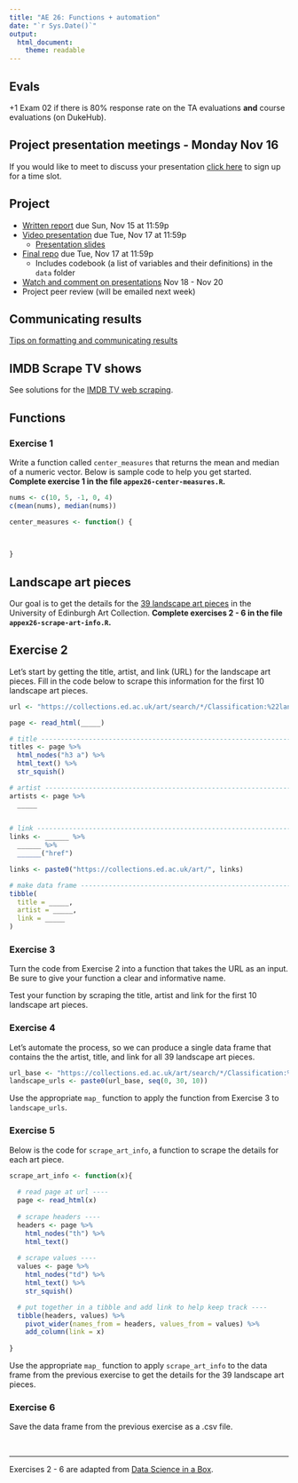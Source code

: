 ```yaml
---
title: "AE 26: Functions + automation"
date: "`r Sys.Date()`"
output: 
  html_document: 
    theme: readable
---
```


## Evals

+1 Exam 02 if there is 80% response rate on the TA evaluations **and** course evaluations (on DukeHub).

## Project presentation meetings - Monday Nov 16

If you would like to meet to discuss your presentation [click here](https://prodduke-my.sharepoint.com/:x:/g/personal/mt324_duke_edu/ESK3DVYybKJDsKEa5VN_J8QBNd6BX6WTp3TTWaaQlehuSg?e=JEVafA) to sign up for a time slot.

## Project

- [Written report](https://sta199-fa20-002.netlify.app/project/#written-report) due Sun, Nov 15 at 11:59p
- [Video presentation](https://sta199-fa20-002.netlify.app/project/#presentation-slides) due Tue, Nov 17 at 11:59p
  - [Presentation slides](https://sta199-fa20-002.netlify.app/project/#presentation-slides)
- [Final repo](https://sta199-fa20-002.netlify.app/project/#project-repository) due Tue, Nov 17 at 11:59p
  - Includes codebook (a list of variables and their definitions) in the `data` folder
- [Watch and comment on presentations](https://sta199-fa20-002.netlify.app/project/#peer-feedback) Nov 18 - Nov 20
- Project peer review (will be emailed next week)

## Communicating results

[Tips on formatting and communicating results](https://sta199-fa20-002.netlify.app/project/#formatting--communication)


## IMDB Scrape TV shows

See solutions for the [IMDB TV web scraping](appex25-web-scrape-tv-solutions.R).


## Functions

### Exercise 1

Write a function called `center_measures` that returns the mean and median of a numeric vector. Below is sample code to help you get started. **Complete exercise 1 in the file `appex26-center-measures.R`.**

```r
nums <- c(10, 5, -1, 0, 4)
c(mean(nums), median(nums))
```

```r
center_measures <- function() {
  

  
}
```

## Landscape art pieces

Our goal is to get the details for the [39 landscape art pieces](https://collections.ed.ac.uk/art/search/*/Classification:%22landscapes+%28representations%29+%7C%7C%7C+landscapes+%28representations%29%22?offset=) in the University of Edinburgh Art Collection. **Complete exercises 2 - 6 in the file `appex26-scrape-art-info.R`.**

## Exercise 2

Let's start by getting the title, artist, and link (URL) for the landscape art pieces. Fill in the code below to scrape this information for the first 10 landscape art pieces.

```r
url <- "https://collections.ed.ac.uk/art/search/*/Classification:%22landscapes+%28representations%29+%7C%7C%7C+landscapes+%28representations%29%22?offset="

page <- read_html(_____)

# title -----------------------------------------------------------------------
titles <- page %>%
  html_nodes("h3 a") %>%
  html_text() %>%
  str_squish() 

# artist -----------------------------------------------------------------------
artists <- page %>%
  _____ 
  

# link ------------------------------------------------------------------------
links <- ______ %>%
  ______ %>%
  ______("href")

links <- paste0("https://collections.ed.ac.uk/art/", links)

# make data frame ------------------------------------------------------------
tibble(
  title = _____, 
  artist = _____, 
  link = _____
)
```

### Exercise 3

Turn the code from Exercise 2 into a function that takes the URL as an input. Be sure to give your function a clear and informative name.

Test your function by scraping the title, artist and link for the first 10 landscape art pieces.


### Exercise 4

Let's automate the process, so we can produce a single data frame that contains the  the artist, title, and link for all 39 landscape art pieces.

```r
url_base <- "https://collections.ed.ac.uk/art/search/*/Classification:%22landscapes+%28representations%29+%7C%7C%7C+landscapes+%28representations%29%22?offset="
landscape_urls <- paste0(url_base, seq(0, 30, 10))
```

Use the appropriate `map_` function to apply the function from Exercise 3 to `landscape_urls`.

### Exercise 5

Below is the code for `scrape_art_info`, a function to scrape the details for each art piece. 

```r
scrape_art_info <- function(x){
  
  # read page at url ----
  page <- read_html(x)
  
  # scrape headers ----
  headers <- page %>%
    html_nodes("th") %>%
    html_text()
  
  # scrape values ----
  values <- page %>%
    html_nodes("td") %>%
    html_text() %>%
    str_squish()

  # put together in a tibble and add link to help keep track ----
  tibble(headers, values) %>%
    pivot_wider(names_from = headers, values_from = values) %>%
    add_column(link = x)
  
}
```

Use the appropriate `map_` function to apply `scrape_art_info` to the data frame from the previous exercise to get the details for the 39 landscape art pieces. 

### Exercise 6

Save the data frame from the previous exercise as a .csv file.

<br> 

<hr> 
Exercises 2 - 6 are adapted from [Data Science in a Box](https://datasciencebox.org/).



